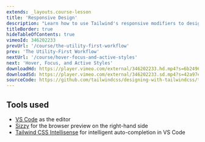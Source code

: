 ```yaml
---
extends: _layouts.course-lesson
title: 'Responsive Design'
description: "Learn how to use Tailwind's responsive modifiers to design for multiple screen sizes."
titleBorder: true
hideTableOfContents: true
vimeoId: 346202233
prevUrl: '/course/the-utility-first-workflow'
prev: 'The Utility-First Workflow'
nextUrl: '/course/hover-focus-and-active-styles'
next: 'Hover, Focus, and Active Styles'
downloadHd: https://player.vimeo.com/external/346202233.hd.mp4?s=6b24969a4267963d993b5b92457582302635a9e6&profile_id=169&download=1
downloadSd: https://player.vimeo.com/external/346202233.sd.mp4?s=42a97e3832206b6b8558e64adab4457d0eb0f183&profile_id=165&download=1
sourceCode: https://github.com/tailwindcss/designing-with-tailwindcss/tree/master/01-getting-up-and-running/03-responsive-design
---
```


## Tools used

- [VS Code](https://code.visualstudio.com/) as the editor
- [Sizzy](https://adamwathan.me/sizzy) for the browser preview on the right-hand side
- [Tailwind CSS Intellisense](https://marketplace.visualstudio.com/items?itemName=bradlc.vscode-tailwindcss) for intelligent auto-completion in VS Code
